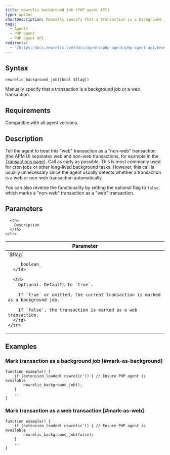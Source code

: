 ```yaml
---
title: newrelic_background_job (PHP agent API)
type: apiDoc
shortDescription: Manually specify that a transaction is a background job or a web transaction.
tags:
  - Agents
  - PHP agent
  - PHP agent API
redirects:
  - '/https:/docs.newrelic.com/docs/agents/php-agent/php-agent-api/newrelic_background_job'
---
```


## Syntax

```
newrelic_background_job([bool $flag])
```

Manually specify that a transaction is a background job or a web transaction.

## Requirements

Compatible with all agent versions.

## Description

Tell the agent to treat this "web" transaction as a "non-web" transaction (the APM UI separates web and non-web transactions, for example in the [Transactions page](/docs/apm/applications-menu/monitoring/transactions-page)). Call as early as possible. This is most commonly used for cron jobs or other long-lived background tasks. However, this call is usually unnecessary since the agent usually detects whether a transaction is a web or non-web transaction automatically.

You can also reverse the functionality by setting the optional flag to `false`, which marks a "non-web" transaction as a "web" transaction.

## Parameters

<table>
  <thead>
    <tr>
      <th width="25%">
        Parameter
      </th>

      <th>
        Description
      </th>
    </tr>
  </thead>

  <tbody>
    <tr>
      <td>
        `$flag`

        _boolean_
      </td>

      <td>
        Optional. Defaults to `true`.

        If `true` or omitted, the current transaction is marked as a background job.

        If `false`, the transaction is marked as a web transaction.
      </td>
    </tr>
  </tbody>
</table>

## Examples

### Mark transaction as a background job [#mark-as-background]

```
function example() {
    if (extension_loaded('newrelic')) { // Ensure PHP agent is available
	    newrelic_background_job();
    }
    ...
}
```

### Mark transaction as a web transaction [#mark-as-web]

```
function example() {
    if (extension_loaded('newrelic')) { // Ensure PHP agent is available
	    newrelic_background_job(false);
    }
    ...
}
```
